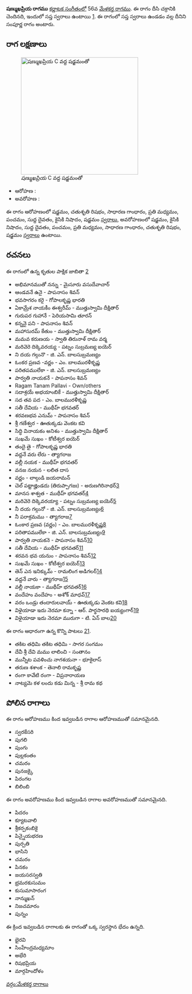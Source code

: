 {{Infobox ragam
	| name          	= షణ్ముఖప్రియ
	| synonym	    	= 
	| mela          	= 56
	| chakra        	= దీసి
	| janaka        	= 
	| type          	= సంపూర్ణ
	| arohanam      	= {{svaraC|S|R2|G2|M2|P|D1|N2|S'}} 
	| avarohanam    	= {{svaraC|S'|N2|D1|P|M2|G2|R2|S}}
	| jeeva         	=
	| chhaya        	=
	| nyasa         	=
	| vishesha      	= 
	| equivalent  		= 
}}
{{కర్ణాటక సంగీత రాగాలు}}
'''షణ్ముఖప్రియ రాగము''' [[కర్ణాటక సంగీతం]]లో 56వ [[మేళకర్త రాగము]]. ఈ రాగం దీసి చక్రానికి చెందినది, ఇందులో సప్త స్వరాలు ఉంటాయి [https://en.wikipedia.org/wiki/Melakarta]. ఈ రాగంలో సప్త స్వరాలు ఉండడం వల్ల దీనిని సంపూర్ణ రాగం అంటారు.


==రాగ లక్షణాలు==
[[Image:shanmukhapriya_kb2wiki.png|thumb|right|316px|''షణ్ముఖప్రియ'' C వద్ద షడ్జమంతో]]

* ఆరోహణ : {{svaraC|S|R2|G2|M2|P|D1|N2|S'}} 
* అవరోహణ : {{svaraC|S'|N2|D1|P|M2|G2|R2|S}}

ఈ రాగం ఆరోహణంలో షడ్జమం, చతుశృతి రిషభం, సాధారణ  గాంధారం, ప్రతి మధ్యమం, పంచమం, సుద్ద దైవతం, కైసికి నిషాదం, షడ్జమం [[స్వరాలు]], అవరోహణంలో షడ్జమం, కైసికి నిషాదం, సుద్ద దైవతం, పంచమం, ప్రతి మధ్యమం, సాధారణ  గాంధారం, చతుశృతి రిషభం, షడ్జమం [[స్వరాలు]] ఉంటాయి.

==రచనలు==
ఈ రాగంలో ఉన్న కృతుల పాక్షిక జాబితా [https://github.com/ssrihari/ragavardhini/blob/master/ragas/kritis.psv]
* అభిమానముతో నన్ను - మైసూరు వసుదేవాచార్
* ఆండవనే ఉనై - పాపనాసం  శివన్
* భవసాగరం కరై - గోపాలకృష్ణ భారతి
* ఏకామ్రేశ  నాయకీం ఈశ్వరీమ్ - ముత్తుస్వామి దీక్షితార్
* గురుపర గుహానే - పెరియసామి తూరన్
* కన్ననై పని - పాపనాసం  శివన్
* మహాసురమ్ కేతుం - ముత్తుస్వామి దీక్షితార్
* మమవ కరుణయ - స్వాతి తిరునాళ్ రామ వర్మ
* మరివెరె  దిక్కెవరయ్య - పట్నం సుబ్రమణ్య ఐయెర్
* ని దయ గల్గునొ - జి. ఎన్. బాలసుబ్రమణ్యం
* ఓంకర ప్రణవ -వర్ణం - ఎం. బాలమురళీకృష్ణ
* పరితపములేకా - జి. ఎన్. బాలసుబ్రమణ్యం
* పార్వతి  నాయకనే - పాపనాసం  శివన్
* Ragam Tanam Pallavi - Own/others
* సదాశ్రయే అభయాంబికే - ముత్తుస్వామి దీక్షితార్
* సద తవ  పద - ఎం. బాలమురళీకృష్ణ
* సతీ దేవియ - ముథీహ్ భగవతర్
* శరవణభవ ఎనుమ్ - పాపనాసం  శివన్
* శ్రీ గణేశ్వర - ఊతుక్కడు వెంకట కవి
* సిద్ధి వినాయకం అనిశం - ముత్తుస్వామి దీక్షితార్
* సుఖమే సుఖం - కోటీశ్వర ఐయెర్
* తందై తై - గోపాలకృష్ణ భారతి
* వద్దనే వరు  లేరు - త్యాగరాజ
* వల్లీ నయక - ముథీహ్ భగవతర్
* వనజ నయన - లలిత దాస
* వర్ణం - లాల్గుడి జయరామన్
* చెల్  పట్టాజ్హిండదు (తిరుప్పాగజః) - అరుణగిరినాథర్[http://www.karnatik.com/c3319.shtml]
* మానస శాశ్వత - ముథీహ్ భగవతర్[http://www.karnatik.com/c1979.shtml]
* మరివెరె దిక్కెవరయ్యా - పట్నం సుబ్రమణ్య ఐయెర్[http://www.karnatik.com/c1112.shtml]
* నీ దయ గల్గునో - జి. ఎన్. బాలసుబ్రమణ్యం[http://www.karnatik.com/c3066.shtml]
* నీ పరాక్రమము - త్యాగరాజ[http://www.karnatik.com/c2656.shtml]
* ఓంకార  ప్రణవ   (వర్ణం) - ఎం. బాలమురళీకృష్ణ[http://www.karnatik.com/c1869.shtml]
* పరితాపములేకా - జి. ఎన్. బాలసుబ్రమణ్యం[http://www.karnatik.com/c3074.shtml]
* పార్వతి నాయకనె - పాపనాసం  శివన్[http://www.karnatik.com/c1352.shtml]
* సతీ దేవియ - ముథీహ్ భగవతర్[http://www.karnatik.com/c2056.shtml]
* శరవన  భవ యనుం - పాపనాసం  శివన్[http://www.karnatik.com/c1132.shtml]
* సుఖమే సుఖం - కోటీశ్వర ఐయెర్[http://www.karnatik.com/c1846.shtml]
* తెన్ ఎన ఇనిక్కుమ్ - రామలింగ అడిగలర్[http://www.karnatik.com/c1060.shtml]
* వద్దనే వారు - త్యాగరాజ[http://www.karnatik.com/c2908.shtml]
* వల్లీ నాయకా - ముథీహ్ భగవతర్[http://www.karnatik.com/c2168.shtml]
* వందేహం వందేహం - అశోక్ మాధవ్[http://www.karnatik.com/c2608.shtml]
* వరం ఒండ్రు తందారులవాయ్ - ఊతుక్కడు వెంకట కవి[http://www.karnatik.com/c1436.shtml]
* విళైయాడా ఇదు  నెరమా కన్నా - ఆర్. పార్థసారథి ఐయ్యంగార్[http://www.karnatik.com/c1524.shtml]
* విళైయాడా ఇదు  నెరమా మురుగా - టి. ఏన్ బాల[http://www.karnatik.com/c1523.shtml]

ఈ రాగం ఆధారంగా ఉన్న కొన్ని పాటలు [http://rksanka.tripod.com/music/rslist.html].
* తకిట తధిమి తకిట తధిమి - సాగర సంగమం
* దేవీ శ్రీ దేవి మము లాలించి - సంతానం
* మున్నీట పవళించు నాగశయనా - భూకైలాస్
* తరుణ శశాంక - తెనాలి రామకృష్ణ
* రంగా కావేటి రంగా - విప్రనారాయణ
* నాట్యమె కళ లందు కడు మిన్న - శ్రీ రామ కథ




==పోలిన రాగాలు==
ఈ రాగం ఆరోహణము కింద ఇవ్వబడిన రాగాల ఆరోహణముతో సమానమైనది.
* స్వరకేసరి
* పుగలి
* పుంగు
* పుల్లకంతం
* చమరం
* పునజక్కై
* పిరంగల
* బిలింబి

ఈ రాగం అవరోహణము కింద ఇవ్వబడిన రాగాల అవరోహణముతో సమానమైనది.
* పిదరం
* క్యూటవాలి
* శ్రీకర్పకంబికై
* పిన్నైయభరణ
* పుర్పతి
* భాసిని
* చమరం
* పినకం
* జయసరస్వతి
* భ్రమరకుసుమం
* కుసుమాసారంగ
*  నాన్ముఖన్
* నిజచమారం
* పున్నం

ఈ క్రింద ఇవ్వబడిన రాగాలకు ఈ రాగంతో ఒక్క స్వరస్థాన భేదం ఉన్నది.
* భైరవి
* సింహేంద్రమధ్యమాం
* అభేరి
* రిషభప్రియ
* మార్గహిందోళం



[[వర్గం:మేళకర్త రాగాలు]]